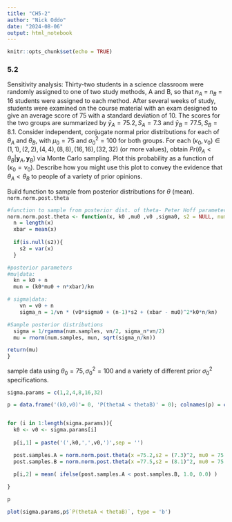 ```yaml
---
title: "CH5-2"
author: "Nick Oddo"
date: "2024-08-06"
output: html_notebook
---
```


```r
knitr::opts_chunk$set(echo = TRUE)
```

### 5.2
Sensitivity analysis: Thirty-two students in a science classroom were
randomly assigned to one of two study methods, A and B, so that
$n_A$ = $n_B$ = 16 students were assigned to each method. After several
weeks of study, students were examined on the course material with an
exam designed to give an average score of 75 with a standard deviation of
10. The scores for the two groups are summarized by ${\bar{y}_A = 75.2, S_A = 7.3}$
and ${\bar{y}_B = 77.5, S_B = 8.1}$. Consider independent, conjugate normal prior
distributions for each of $\theta_A$ and $\theta_B$, with $\mu_0 = 75$ and $\sigma_0^2 = 100$ for
both groups. For each $(\kappa_0, \nu_0) \in {(1,1),(2,2),(4,4),(8,8),(16,16),(32,32)}$
(or more values), obtain $Pr(\theta_A < \theta_B|\mathbf{y}_A, \mathbf{y}_B)$ via Monte Carlo sampling.
Plot this probability as a function of $(\kappa_0 = \nu_0)$. Describe how you might
use this plot to convey the evidence that $\theta_A < \theta_B$ to people of a variety
of prior opinions.

Build function to sample from posterior distributions for $\theta$ (mean). `norm.norm.post.theta`

```r

#function to sample from posterior dist. of theta- Peter Hoff parameterization
norm.norm.post.theta <- function(x, k0 ,mu0 ,v0 ,sigma0, s2 = NULL, num.samples = 1000 ){
  n = length(x)
  xbar = mean(x)
  
  if(is.null(s2)){
    s2 = var(x)
  }

#posterior parameters
#mu|data:
  kn = k0 + n
  mun = (k0*mu0 + n*xbar)/kn

# sigma|data:
    vn = v0 + n
    sigma_n = 1/vn * (v0*sigma0 + (n-1)*s2 + (xbar - mu0)^2*k0*n/kn)

#Sample posterior distributions
  sigma = 1/rgamma(num.samples, vn/2, sigma_n*vn/2)
  mu = rnorm(num.samples, mun, sqrt(sigma_n/kn))

return(mu)
}

```

sample data using $\theta_0 = 75, \sigma_0^2 = 100$ and a variety of different prior $\sigma^2_0$ specifications.


```r

sigma.params = c(1,2,4,8,16,32)

p = data.frame('(k0,v0)'= 0, 'P(thetaA < thetaB)' = 0); colnames(p) = c('(k0,v0)','P(thetaA < thetaB)')


for (i in 1:length(sigma.params)){
  k0 <- v0 <- sigma.params[i]
  
  p[i,1] = paste('(',k0,',',v0,')',sep = '') 

  post.samples.A = norm.norm.post.theta(x =75.2,s2 = (7.3)^2, mu0 = 75 , sigma0 = 100, k0 = k0, v0 = v0)
  post.samples.B = norm.norm.post.theta(x =77.5,s2 = (8.1)^2, mu0 = 75 , sigma0 = 100, k0 = k0, v0 = v0)

  p[i,2] = mean( ifelse(post.samples.A < post.samples.B, 1.0, 0.0) ) 
  
}

p

plot(sigma.params,p$`P(thetaA < thetaB)`, type = 'b')

```

